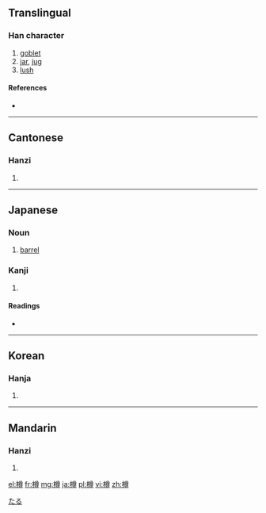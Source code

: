 {{also|罇}}
==Translingual==

===Han character===
{{Han char|rn=75|rad=木|as=12|sn=16|four=4894<sub>6</sub>|canj=木廿田戈 (DTWI)}}

# [[goblet]]
# [[jar]], [[jug]]
# [[lush]]

====References====
* {{Han ref|kx=0552.040|dkj=15500|dj=0940.080|hdz=21295.090|uh=6A3D|ud=27197|bh=BEEA|bd=48874}}

----

==Cantonese==

===Hanzi===
{{yue-hanzi|jyut=|y=jeun1}}

# {{defn|Cantonese|sort=木12}}

----

==Japanese==

===Noun===
{{ja-noun|k|hira=たる|rom=taru}}

# [[barrel]]

===Kanji===
{{ja-kanji|grade=|rs=木12}}

# {{defn|Japanese|sort=木12}}

====Readings====
* {{ja-readings|on=[[そん]] (son)|kun=[[たる]] (taru)}}

[[Category:ja:Containers|たる]]

----

==Korean==

===Hanja===
{{ko-hanja|hangeul=준|eumhun=|rv=jun|mr=chun|y=cwun}}

# {{defn|Korean|sort=木12}}

----

==Mandarin==

===Hanzi===
{{cmn-hanzi|pin=[[zūn]] ([[zun1]])|wg=tsun<sup>1</sup>}}

# {{defn|Mandarin|sort=木12}}

[[el:樽]]
[[fr:樽]]
[[mg:樽]]
[[ja:樽]]
[[pl:樽]]
[[vi:樽]]
[[zh:樽]]